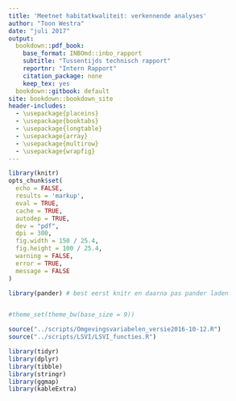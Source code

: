 ```yaml
---
title: 'Meetnet habitatkwaliteit: verkennende analyses'
author: "Toon Westra"
date: "juli 2017"
output:
  bookdown::pdf_book:
    base_format: INBOmd::inbo_rapport
    subtitle: "Tussentijds technisch rapport"
    reportnr: "Intern Rapport"
    citation_package: none
    keep_tex: yes
  bookdown::gitbook: default
site: bookdown::bookdown_site
header-includes: 
  - \usepackage{placeins}
  - \usepackage{booktabs}
  - \usepackage{longtable}
  - \usepackage{array}
  - \usepackage{multirow}
  - \usepackage{wrapfig}
---
```



```r

library(knitr)
opts_chunk$set(
  echo = FALSE, 
  results = 'markup',
  eval = TRUE,
  cache = TRUE,
  autodep = TRUE,
  dev = "pdf",
  dpi = 300,
  fig.width = 150 / 25.4,
  fig.height = 100 / 25.4,
  warning = FALSE,
  error = TRUE,
  message = FALSE
)

library(pander) # best eerst knitr en daarna pas pander laden


#theme_set(theme_bw(base_size = 9))

```


```r

source("../scripts/Omgevingsvariabelen_versie2016-10-12.R")
source("../scripts/LSVI/LSVI_functies.R") 

library(tidyr)
library(dplyr)
library(tibble)
library(stringr)
library(ggmap)
library(kableExtra)
```






